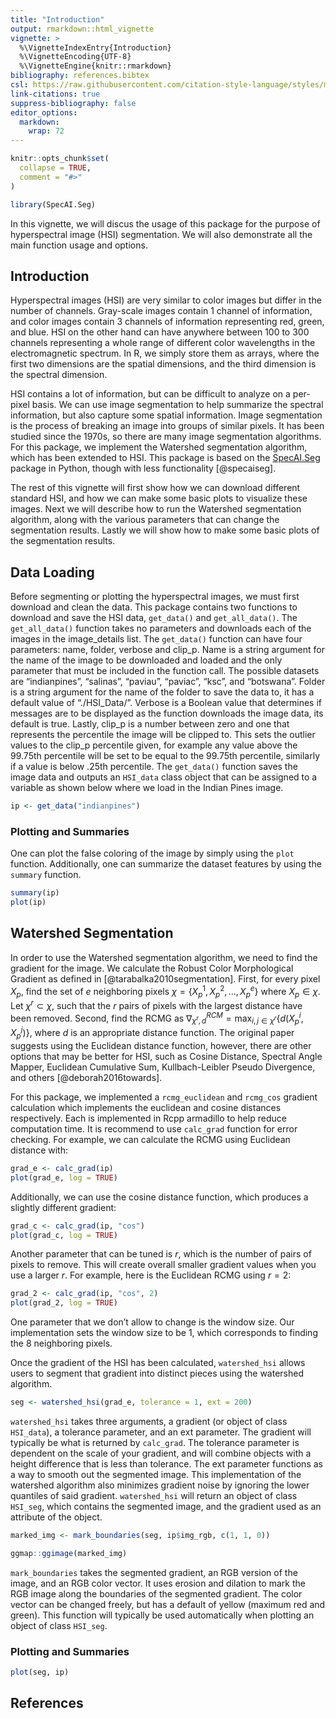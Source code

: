 ```yaml
---
title: "Introduction"
output: rmarkdown::html_vignette
vignette: >
  %\VignetteIndexEntry{Introduction}
  %\VignetteEncoding{UTF-8}
  %\VignetteEngine{knitr::rmarkdown}
bibliography: references.bibtex
csl: https://raw.githubusercontent.com/citation-style-language/styles/master/research-institute-for-nature-and-forest.csl
link-citations: true
suppress-bibliography: false
editor_options: 
  markdown: 
    wrap: 72
---
```


```r
knitr::opts_chunk$set(
  collapse = TRUE,
  comment = "#>"
)
```

```r
library(SpecAI.Seg)
```

In this vignette, we will discus the usage of this package for the purpose of hyperspectral image (HSI) segmentation.
We will also demonstrate all the main function usage and options.

## Introduction

Hyperspectral images (HSI) are very similar to color images but differ in the number of channels.
Gray-scale images contain 1 channel of information, and color images contain 3 channels of information representing red, green, and blue. 
HSI on the other hand can have anywhere between 100 to 300 channels representing a whole range of different color wavelengths in the electromagnetic spectrum.
In R, we simply store them as arrays, where the first two dimensions are the spatial dimensions, and the third dimension is the spectral dimension.

HSI contains a lot of information, but can be difficult to analyze on a per-pixel basis.
We can use image segmentation to help summarize the spectral information, but also capture some spatial information.
Image segmentation is the process of breaking an image into groups of similar pixels.
It has been studied since the 1970s, so there are many image segmentation algorithms.
For this package, we implement the Watershed segmentation algorithm, which has been extended to HSI.
This package is based on the [SpecAI.Seg](https://github.com/lanl/SpecAI.Seg) package in Python, though with less functionality [@specaiseg].

The rest of this vignette will first show how we can download different standard HSI, and how we can make some basic plots to visualize these images.
Next we will describe how to run the Watershed segmentation algorithm, along with the various parameters that can change the segmentation results.
Lastly we will show how to make some basic plots of the segmentation results.

## Data Loading

<!-- Kyle, write about your functions and their options -->

Before segmenting or plotting the hyperspectral images, we must first download and clean the data.
This package contains two functions to download and save the HSI data, `get_data()` and `get_all_data()`. 
The `get_all_data()` function takes no parameters and downloads each of the images in the image_details list. 
The `get_data()` function can have four parameters: name, folder, verbose and clip_p. Name is a string argument for the name of the image to be downloaded and loaded  and the only parameter that must be included in the function call.
The possible datasets are "indianpines", "salinas", "paviau", "paviac", "ksc", and "botswana".
Folder is a string argument for the name of the folder to save the data to, it has a default value of "./HSI_Data/". 
Verbose is a Boolean value that determines if messages are to be displayed as the function downloads the image data, its default is true.
Lastly, clip_p is a number between zero and one that represents the percentile the image will be clipped to.
This sets the outlier values to the clip_p percentile given, for example any value above the 99.75th percentile will be set to be equal to the 99.75th percentile, similarly if a value is below .25th percentile. 
The `get_data()` function saves the image data and outputs an `HSI_data` class object that can be assigned to a variable as shown below where we load in the Indian Pines image.


```r
ip <- get_data("indianpines")
```

### Plotting and Summaries

<!-- Eric, demonstrate the summary and first basic plotting functions -->

One can plot the false coloring of the image by simply using the `plot` function.
Additionally, one can summarize the dataset features by using the `summary` function.

```r
summary(ip)
plot(ip)
```

## Watershed Segmentation

<!-- Scout, write about RCMG -->

In order to use the Watershed segmentation algorithm, we need to find the gradient for the image.
We calculate the Robust Color Morphological Gradient as defined in [@tarabalka2010segmentation]. 
First, for every pixel $X_p$, find the set of $e$ neighboring pixels $\chi=\{X_p^1, X_p^2,...,X_p^e\}$ where $X_p\in\chi$.
Let $\chi^r\subset \chi$, such that the $r$ pairs of pixels with the largest distance have been removed.
Second, find the RCMG as $\nabla_{\chi^r, d}^{RCM}=\max_{i,j\in\chi^r}\{d(X_p^i, X_p^j)\}$, where $d$ is an appropriate distance function.
The original paper suggests using the Euclidean distance function, however, there are other options that may be better for HSI, such as Cosine Distance, Spectral Angle Mapper, Euclidean Cumulative Sum, Kullbach-Leibler Pseudo Divergence, and others [@deborah2016towards].

For this package, we implemented a `rcmg_euclidean` and `rcmg_cos` gradient calculation which implements the euclidean and cosine distances respectively.
Each is implemented in Rcpp armadillo to help reduce computation time.
It is recommend to use `calc_grad` function for error checking. 
For example, we can calculate the RCMG using Euclidean distance with:

```r
grad_e <- calc_grad(ip)
plot(grad_e, log = TRUE)
```

Additionally, we can use the cosine distance function, which produces a slightly different gradient:

```r
grad_c <- calc_grad(ip, "cos")
plot(grad_c, log = TRUE)
```

Another parameter that can be tuned is $r$, which is the number of pairs of pixels to remove.
This will create overall smaller gradient values when you use a larger $r$.
For example, here is the Euclidean RCMG using $r=2$:

```r
grad_2 <- calc_grad(ip, "cos", 2)
plot(grad_2, log = TRUE)
```

One parameter that we don't allow to change is the window size. 
Our implementation sets the window size to be 1, which corresponds to finding the 8 neighboring pixels.

<!-- Zac, write about the watershed segmentation (our modifications and parameters) and mark boundaries -->

Once the gradient of the HSI has been calculated, `watershed_hsi` allows users to segment that gradient into distinct pieces using the watershed algorithm.

```r
seg <- watershed_hsi(grad_e, tolerance = 1, ext = 200)
```

`watershed_hsi` takes three arguments, a gradient (or object of class `HSI_data`),
a tolerance parameter, and an ext parameter.
The gradient will typically be what is returned by `calc_grad`.
The tolerance parameter is dependent on the scale of your gradient, and will combine objects with a height difference that is less than tolerance.
The ext parameter functions as a way to smooth out the segmented image.
This implementation of the watershed algorithm also minimizes gradient noise by ignoring the lower quantiles of said gradient.
`watershed_hsi` will return an object of class `HSI_seg`, which contains the segmented image, and the gradient used as an attribute of the object.

```r
marked_img <- mark_boundaries(seg, ip$img_rgb, c(1, 1, 0))

ggmap::ggimage(marked_img)
```

`mark_boundaries` takes the segmented gradient, an RGB version of the image, and an RGB color vector.
It uses erosion and dilation to mark the RGB image along the boundaries of the segmented gradient.
The color vector can be changed freely, but has a default of yellow (maximum red and green).
This function will typically be used automatically when plotting an object of class `HSI_seg`.

### Plotting and Summaries

<!-- Eric, demonstrate the basic plotting functions for the segmentations -->

```r
plot(seg, ip)
```

## References
